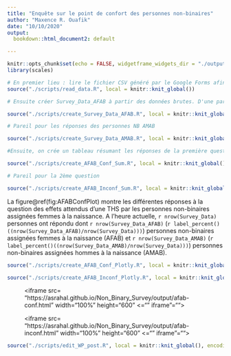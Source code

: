 ```yaml
---
title: "Enquête sur le point de confort des personnes non-binaires"
author: "Maxence R. Ouafik"
date: "10/10/2020"
output: 
  bookdown::html_document2: default

---
```


```r
knitr::opts_chunk$set(echo = FALSE, widgetframe_widgets_dir = "./output")
library(scales)
```




```r

# En premier lieu : lire le fichier CSV généré par le Google Forms afin d'obtenir Survey_Data
source("./scripts/read_data.R", local = knitr::knit_global())

# Ensuite créer Survey_Data_AFAB à partir des données brutes. D'une part, les données sont transformées pour que chaque variable soit individualisées avec un 0 si la personne n'a pas coché la réponse et un 1, si la personne l'a cochée. 

source("./scripts/create_Survey_Data_AFAB.R", local = knitr::knit_global(), encoding = "UTF-8")

# Pareil pour les réponses des personnes NB AMAB

source("./scripts/create_Survey_Data_AMAB.R", local = knitr::knit_global(), encoding = "UTF-8")

#Ensuite, on crée un tableau résumant les réponses de la première question destinée aux personnes AFAB (nombre de personnes ayant répondu et pourcentage) Ce tableau nous servira à créer les graphiques. 

source("./scripts/create_AFAB_Conf_Sum.R", local = knitr::knit_global(), encoding = "UTF-8")

# Pareil pour la 2ème question

source("./scripts/create_AFAB_Inconf_Sum.R", local = knitr::knit_global(), encoding = "UTF-8")


```

La figure\@ref(fig:AFABConfPlot) montre les différentes réponses à la question des effets attendus d'une THS par les personnes non-binaires assignées femmes à la naissance. A l'heure actuelle, `r nrow(Survey_Data)` personnes ont répondu dont `r nrow(Survey_Data_AFAB)` (`r label_percent()((nrow(Survey_Data_AFAB)/nrow(Survey_Data)))`) personnes non-binaires assignées femmes à la naissance (AFAB) et `r nrow(Survey_Data_AMAB)` (`r label_percent()((nrow(Survey_Data_AMAB)/nrow(Survey_Data)))`) personnes non-binaires assignées hommes à la naissance (AMAB). 





```r

source("./scripts/create_AFAB_Conf_Plotly.R", local = knitr::knit_global(), encoding = "UTF-8")
```






```r

source("./scripts/create_AFAB_Inconf_Plotly.R", local = knitr::knit_global(), encoding = "UTF-8")


```





  <figure><iframe src= "https://asrahal.github.io/Non_Binary_Survey/output/afab-conf.html" width="100%" height="600" <="" iframe"=""></iframe></figure>
</div>


  <figure><iframe src= "https://asrahal.github.io/Non_Binary_Survey/output/afab-inconf.html" width="100%" height="600" <="" iframe"=""></iframe></figure>



```r

source("./scripts/edit_WP_post.R", local = knitr::knit_global(), encoding = "UTF-8")
```


